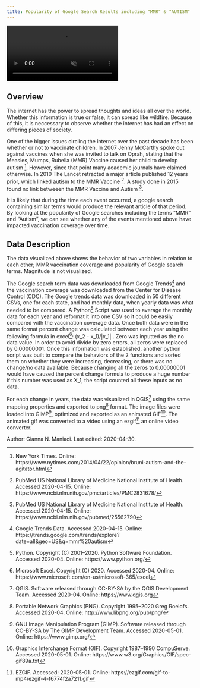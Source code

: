```yaml
---
title: Popularity of Google Search Results including "MMR" & "AUTISM"  and Vaccination Coverage of the MMR Vaccine
---
```


<!-- VIDEO ON LOOP: see styles.css for formatting -->
<div class="video-wrapper">
  <video id="scaledvideo" controls preload="true" autoplay loop muted>
    <source src="https://drdavis.space/teaching/ds/sdd/media/2020/05/maniaci_final.mp4" >
  </video>
</div>


## Overview
The internet has the power to spread thoughts and ideas all over the world.
Whether this information is true or false, it can spread like wildfire.
Because of this, it is neccessary to observe whether the internet has had an effect on differing pieces of society.

One of the bigger issues circling the internet over the past decade has been whether or not to vaccinate children.
In 2007 Jenny McCarthy spoke out against vaccines when she was invited to talk on Oprah, stating that the Measles, Mumps, Rubella (MMR) Vaccine caused her child to develop autism [^NYTIMES].
However, since that point many academic journals have claimed otherwise.
In  2010 The Lancet retracted a major article published 12 years prior, which linked autism to the MMR Vaccine [^Lancet].
A study done in 2015 found no link betweeen the MMR Vaccine and Autism [^NLM].

It is likely that during the time each event occurred, a google search containing similar terms would produce the relevant article of that period.
By looking at the popularity of Google searches including the terms "MMR" and "Autism", we can see whether any of the events mentioned above have impacted vaccination coverage over time.

## Data Description
The data visualized above shows the behavior of two variables in relation to each other; MMR vaccination coverage and popularity of Google search terms.
Magnitude is not visualized.

The Google search term data was downloaded from Google Trends[^GTrends] and the vaccination coverage was downloaded from the Center for Disease Control (CDC).
The Google trends data was downloaded in 50 different CSVs, one for each state, and had monthly data, when yearly data was what needed to be compared.
A Python[^python] Script was used to average the monthly data for each year and reformat it into one CSV so it could be easily compared with the vaccination coverage data.
Once both data were in the same format percent change was calculated between each year using the following formula in excel[^Excel]: (x_2 - x_1)/|x_1| .
Zero was inputted as the no data value.
In order to avoid divide by zero errors, all zeros were replaced by 0.00000001.
Once this information was established, another python script was built to compare the behaviors of the 2 functions and sorted them on whether they were increasing, decreasing, or there was no change/no data available.
Because changing all the zeros to 0.00000001 would have caused the percent change formula to produce a huge number if this number was used as X_1, the script counted all these inputs as no data.

For each change in years, the data was visualized in QGIS[^qgis] using the same mapping properties and exported to png[^png] format.
The image files were loaded into GIMP[^gimp], optimized and exported as an animated GIF[^gif].
The animated gif was converted to a video using an ezgif[^ezgif] an online video converter.


<div class="credit-line">
Author: Gianna N. Maniaci.
Last edited: 2020-04-30.
</div>

[^NYTIMES]: New York Times. Online: https://www.nytimes.com/2014/04/22/opinion/bruni-autism-and-the-agitator.html
[^Lancet]: PubMed US National Library of Medicine National Institute of Health. Accessed 2020-04-15. Online: https://www.ncbi.nlm.nih.gov/pmc/articles/PMC2831678/
[^NLM]: PubMed US National Library of Medicine National Institute of Health. Accessed 2020-04-15. Online: https://www.ncbi.nlm.nih.gov/pubmed/25562790
[^GTrends]: Google Trends Data. Accessed 2020-04-15. Online: https://trends.google.com/trends/explore?date=all&geo=US&q=mmr%20autism
[^CDC]: Vaccination Coverage Data. Accessed 2020-04-15. Online: https://www.cdc.gov/vaccines/imz-managers/coverage/childvaxview/data-reports/mmr/trend/index.html
[^python]: Python. Copyright (C) 2001--2020. Python Software Foundation. Accessed 2020-04. Online: https://www.python.org/
[^Excel]: Microsoft Excel. Copyright (C) 2020. Accessed 2020-04. Online: https://www.microsoft.com/en-us/microsoft-365/excel
[^qgis]: QGIS. Software released through CC-BY-SA by the QGIS Development Team. Accessed 2020-04. Online: https://www.qgis.org
[^png]: Portable Network Graphics (PNG). Copyright 1995--2020 Greg Roelofs. Accessed 2020-04. Online: http://www.libpng.org/pub/png/
[^gimp]: GNU Image Manipulation Program (GIMP). Software released through CC-BY-SA by The GIMP Development Team. Accessed 2020-05-01. Online: https://www.gimp.org/
[^gif]: Graphics Interchange Format (GIF). Copyright 1987--1990 CompuServe. Accessed 2020-05-01. Online: https://www.w3.org/Graphics/GIF/spec-gif89a.txt
[^ezgif]: EZGIF. Accessed: 2020-05-01. Online: https://ezgif.com/gif-to-mp4/ezgif-4-f6774f2a7211.gif
